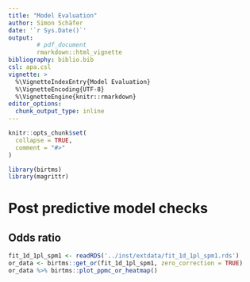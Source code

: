 ```yaml
---
title: "Model Evaluation"
author: Simon Schäfer
date: '`r Sys.Date()`'
output: 
        # pdf_document
        rmarkdown::html_vignette
bibliography: biblio.bib
csl: apa.csl
vignette: >
  %\VignetteIndexEntry{Model Evaluation}
  %\VignetteEncoding{UTF-8}
  %\VignetteEngine{knitr::rmarkdown}
editor_options: 
  chunk_output_type: inline
---
```


```r
knitr::opts_chunk$set(
  collapse = TRUE,
  comment = "#>"
)
```

```r
library(birtms)
library(magrittr)
```

# Post predictive model checks

## Odds ratio

```r
fit_1d_1pl_spm1 <- readRDS('../inst/extdata/fit_1d_1pl_spm1.rds')
or_data <- birtms::get_or(fit_1d_1pl_spm1, zero_correction = TRUE)
or_data %>% birtms::plot_ppmc_or_heatmap()
```

```r

```

```r

```
